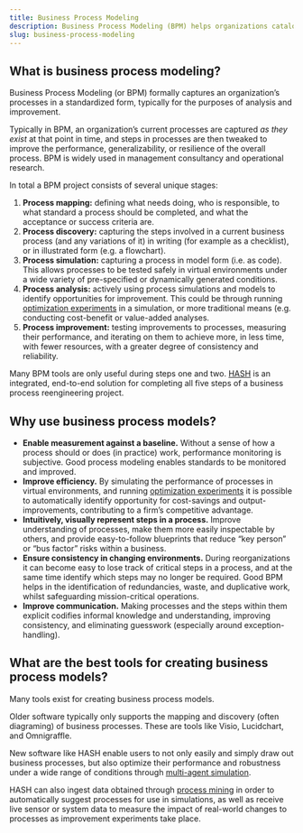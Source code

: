 ```yaml
---
title: Business Process Modeling
description: Business Process Modeling (BPM) helps organizations catalog, understand and improve their processes.
slug: business-process-modeling
---
```


## What is business process modeling?

Business Process Modeling (or BPM) formally captures an organization’s processes in a standardized form, typically for the purposes of analysis and improvement.

Typically in BPM, an organization’s current processes are captured _as they exist_ at that point in time, and steps in processes are then tweaked to improve the performance, generalizability, or resilience of the overall process. BPM is widely used in management consultancy and operational research.

In total a BPM project consists of several unique stages:

1.  **Process mapping:** defining what needs doing, who is responsible, to what standard a process should be completed, and what the acceptance or success criteria are.
2.  **Process discovery:** capturing the steps involved in a current business process (and any variations of it) in writing (for example as a checklist), or in illustrated form (e.g. a flowchart).
3.  **Process simulation:** capturing a process in model form (i.e. as code). This allows processes to be tested safely in virtual environments under a wide variety of pre-specified or dynamically generated conditions.
4.  **Process analysis:** actively using process simulations and models to identify opportunities for improvement. This could be through running [optimization experiments](https://hash.ai/cases/optimization) in a simulation, or more traditional means (e.g. conducting cost-benefit or value-added analyses.
5.  **Process improvement:** testing improvements to processes, measuring their performance, and iterating on them to achieve more, in less time, with fewer resources, with a greater degree of consistency and reliability.

Many BPM tools are only useful during steps one and two. [HASH](https://hash.ai/platform) is an integrated, end-to-end solution for completing all five steps of a business process reengineering project.

## Why use business process models?

- **Enable measurement against a baseline.** Without a sense of how a process should or does (in practice) work, performance monitoring is subjective. Good process modeling enables standards to be monitored and improved.
- **Improve efficiency.** By simulating the performance of processes in virtual environments, and running [optimization experiments](https://hash.ai/cases/optimization) it is possible to automatically identify opportunity for cost-savings and output-improvements, contributing to a firm’s competitive advantage.
- **Intuitively, visually represent steps in a process.** Improve understanding of processes, make them more easily inspectable by others, and provide easy-to-follow blueprints that reduce “key person” or “bus factor” risks within a business.
- **Ensure consistency in changing environments.** During reorganizations it can become easy to lose track of critical steps in a process, and at the same time identify which steps may no longer be required. Good BPM helps in the identification of redundancies, waste, and duplicative work, whilst safeguarding mission-critical operations.
- **Improve communication.** Making processes and the steps within them explicit codifies informal knowledge and understanding, improving consistency, and eliminating guesswork (especially around exception-handling).

## What are the best tools for creating business process models?

Many tools exist for creating business process models.

Older software typically only supports the mapping and discovery (often diagraming) of business processes. These are tools like Visio, Lucidchart, and Omnigraffle.

New software like HASH enable users to not only easily and simply draw out business processes, but also optimize their performance and robustness under a wide range of conditions through [multi-agent simulation](https://hash.ai/glossary/simulation).

HASH can also ingest data obtained through [process mining](https://hash.ai/glossary/process-mining) in order to automatically suggest processes for use in simulations, as well as receive live sensor or system data to measure the impact of real-world changes to processes as improvement experiments take place.
